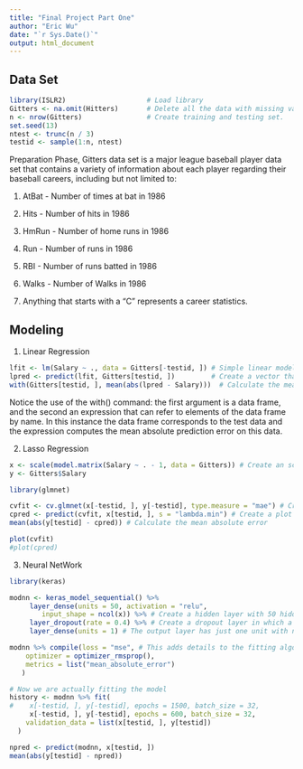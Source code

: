 ```yaml
---
title: "Final Project Part One"
author: "Eric Wu"
date: "`r Sys.Date()`"
output: html_document
---
```



## Data Set 

```r
library(ISLR2)                    # Load library
Gitters <- na.omit(Hitters)       # Delete all the data with missing values
n <- nrow(Gitters)                # Create training and testing set. 
set.seed(13)
ntest <- trunc(n / 3)
testid <- sample(1:n, ntest)

```

Preparation Phase, Gitters data set is a major league baseball player data set that contains a variety of information about each player regarding their baseball careers, including but not limited to:

1.  AtBat - Number of times at bat in 1986

2.  Hits - Number of hits in 1986

3.  HmRun - Number of home runs in 1986

4.  Run - Number of runs in 1986

5.  RBI - Number of runs batted in 1986

6.  Walks - Number of Walks in 1986

7.  Anything that starts with a "C" represents a career statistics.

## Modeling

1. Linear Regression
```r
lfit <- lm(Salary ~ ., data = Gitters[-testid, ]) # Simple linear model using the training set.
lpred <- predict(lfit, Gitters[testid, ])         # Create a vector that stores prediction using testing set. 
with(Gitters[testid, ], mean(abs(lpred - Salary)))  # Calculate the mean absolute error of the data

```
Notice the use of the with() command: the first argument is a data frame, and the second an expression that can refer to elements of the data frame by name. In this instance the data frame corresponds to the test data and the expression computes the mean absolute prediction error on this data.

2. Lasso Regression
```r
x <- scale(model.matrix(Salary ~ . - 1, data = Gitters)) # Create an scale a model matrix that's similar to linear model. 
y <- Gitters$Salary

library(glmnet)

cvfit <- cv.glmnet(x[-testid, ], y[-testid], type.measure = "mae") # Create the Lasso Regression
cpred <- predict(cvfit, x[testid, ], s = "lambda.min") # Create a plot using the lambda that produce the minimum MSE
mean(abs(y[testid] - cpred)) # Calculate the mean absolute error 

plot(cvfit)
#plot(cpred)
```

3. Neural NetWork
```r
library(keras)

modnn <- keras_model_sequential() %>%
     layer_dense(units = 50, activation = "relu", 
        input_shape = ncol(x)) %>% # Create a hidden layer with 50 hidden units and a ReLU activation function
     layer_dropout(rate = 0.4) %>% # Create a dropout layer in which a random 40% of the 50 activation from the previous layer are set to zero during each iteration of stochastic gradiant descent algorithm (An optimization algorithm often used to find the model parameter that correspond to the best fit between predicted and actual outputs)
     layer_dense(units = 1) # The output layer has just one unit with no activation function, indicating that the model provides a single quantitative output.

modnn %>% compile(loss = "mse", # This adds details to the fitting algorithm that minimize the squared-error loss as it tracks the mean absolute error on the training data, and on the testing data if it is supplied. 
    optimizer = optimizer_rmsprop(),
    metrics = list("mean_absolute_error")
   )

# Now we are actually fitting the model 
history <- modnn %>% fit(
#    x[-testid, ], y[-testid], epochs = 1500, batch_size = 32,
     x[-testid, ], y[-testid], epochs = 600, batch_size = 32,
    validation_data = list(x[testid, ], y[testid])
  )

npred <- predict(modnn, x[testid, ])
mean(abs(y[testid] - npred))
```
